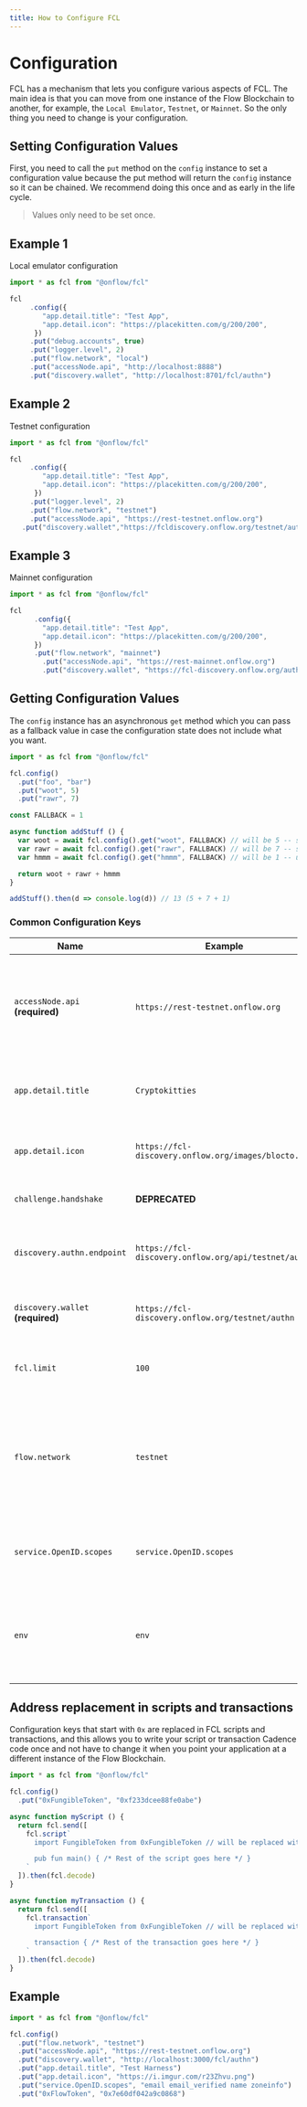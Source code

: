 ```yaml
---
title: How to Configure FCL
---
```


# Configuration

FCL has a mechanism that lets you configure various aspects of FCL. The main idea is that you can move from one instance of the 
Flow Blockchain to another, for example, the `Local Emulator`, `Testnet`, or `Mainnet`. So the only thing you need to change is your configuration.

## Setting Configuration Values

First, you need to call the `put` method on the `config` instance to set a configuration value because the put method will return the `config` instance so it can be chained.
We recommend doing this once and as early in the life cycle.

> Values only need to be set once.

## Example 1
Local emulator configuration

```javascript
import * as fcl from "@onflow/fcl"

fcl
	 .config({
        "app.detail.title": "Test App",
        "app.detail.icon": "https://placekitten.com/g/200/200",
      })
	 .put("debug.accounts", true)
	 .put("logger.level", 2)
	 .put("flow.network", "local")
	 .put("accessNode.api", "http://localhost:8888")
	 .put("discovery.wallet", "http://localhost:8701/fcl/authn")
```

## Example 2
Testnet configuration

```javascript
import * as fcl from "@onflow/fcl"

fcl
	 .config({
        "app.detail.title": "Test App",
        "app.detail.icon": "https://placekitten.com/g/200/200",
      })
	 .put("logger.level", 2)
	 .put("flow.network", "testnet")
	 .put("accessNode.api", "https://rest-testnet.onflow.org")
   .put("discovery.wallet","https://fcldiscovery.onflow.org/testnet/authn")
```

## Example 3
Mainnet configuration

```javascript
import * as fcl from "@onflow/fcl"

fcl
      .config({
        "app.detail.title": "Test App",
        "app.detail.icon": "https://placekitten.com/g/200/200",
      })
      .put("flow.network", "mainnet")
	    .put("accessNode.api", "https://rest-mainnet.onflow.org")
	    .put("discovery.wallet", "https://fcl-discovery.onflow.org/authn")
```

## Getting Configuration Values

The `config` instance has an asynchronous `get` method which you can pass as a 
fallback value in case the configuration state does not include what you want.
```javascript
import * as fcl from "@onflow/fcl"

fcl.config()
  .put("foo", "bar")
  .put("woot", 5)
  .put("rawr", 7)

const FALLBACK = 1

async function addStuff () {
  var woot = await fcl.config().get("woot", FALLBACK) // will be 5 -- set in the config before
  var rawr = await fcl.config().get("rawr", FALLBACK) // will be 7 -- set in the config before
  var hmmm = await fcl.config().get("hmmm", FALLBACK) // will be 1 -- uses fallback because this isnt in the config

  return woot + rawr + hmmm
}

addStuff().then(d => console.log(d)) // 13 (5 + 7 + 1)
```

### Common Configuration Keys

| Name                                   | Example                                              | Description                                                                                                                                                                                    |
| --------------------------------- | --------------------------------------------------------- | ---------------------------------------------------------------------------------------------------------------------------------------------------------------------------------------------- |
| `accessNode.api` **(required)**        | `https://rest-testnet.onflow.org`                  | API URL for the Flow Blockchain Access Node you want to be communicating with. See all available access node endpoints [here](https://developers.onflow.org/http-api/). |
| `app.detail.title`                     | `Cryptokitties`                                      | Your applications title, can be requested by wallets and other services.                                                                                                                       |
| `app.detail.icon`                      | `https://fcl-discovery.onflow.org/images/blocto.png` | Url for your applications icon, can be requested by wallets and other services.                                                                                                                |
| `challenge.handshake`                  | **DEPRECATED**                                       | Use `discovery.wallet` instead.|
| `discovery.authn.endpoint`             | `https://fcl-discovery.onflow.org/api/testnet/authn` | Endpoint for alternative configurable Wallet Discovery mechanism. Read more on [discovery](#discovery)                                                                                         |
| `discovery.wallet` **(required)**      | `https://fcl-discovery.onflow.org/testnet/authn`     | Points FCL at the Wallet or Wallet Discovery mechanism.                                                                                                                                        |
| `fcl.limit`                            | `100`                                            | Specifies fallback compute limit if not provided in transaction.  Provided as integer.                                                                                      |
| `flow.network`                         | `testnet`                                            | Used in conjunction with stored interactions and provides FCLCryptoContract address for `testnet` and `mainnet`. Possible values: `local`, `canarynet`, `testnet`, `mainnet`.                                                                            |
| `service.OpenID.scopes`                | `service.OpenID.scopes`                              | **(INTRODUCED `@onflow/fcl@0.0.68`)** Open ID Connect claims for Wallets and OpenID services.                                                                        |
| `env`                                  | `env`                                                | **(DEPRECATED `@onflow/fcl@1.0.0`)** Used in conjunction with stored interactions. Possible values: `local`, `canarynet`, `testnet`, `mainnet`          |



## Address replacement in scripts and transactions

Configuration keys that start with `0x` are replaced in FCL scripts and transactions, and this allows you to write your script or transaction Cadence code once and not have to change it when you point your application at a different instance of the Flow Blockchain.

```javascript
import * as fcl from "@onflow/fcl"

fcl.config()
  .put("0xFungibleToken", "0xf233dcee88fe0abe")

async function myScript () {
  return fcl.send([
    fcl.script`
      import FungibleToken from 0xFungibleToken // will be replaced with 0xf233dcee88fe0abe because of the configuration

      pub fun main() { /* Rest of the script goes here */ }
    `
  ]).then(fcl.decode)
}

async function myTransaction () {
  return fcl.send([
    fcl.transaction`
      import FungibleToken from 0xFungibleToken // will be replaced with 0xf233dcee88fe0abe because of the configuration

      transaction { /* Rest of the transaction goes here */ }
    `
  ]).then(fcl.decode)
}
```

## Example

```javascript
import * as fcl from "@onflow/fcl"

fcl.config()
  .put("flow.network", "testnet")
  .put("accessNode.api", "https://rest-testnet.onflow.org")
  .put("discovery.wallet", "http://localhost:3000/fcl/authn")
  .put("app.detail.title", "Test Harness")
  .put("app.detail.icon", "https://i.imgur.com/r23Zhvu.png")
  .put("service.OpenID.scopes", "email email_verified name zoneinfo")
  .put("0xFlowToken", "0x7e60df042a9c0868")
```
